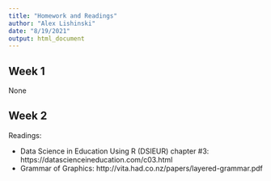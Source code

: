 ```yaml
---
title: "Homework and Readings"
author: "Alex Lishinski"
date: "8/19/2021"
output: html_document
---
```


## Week 1

None

## Week 2

Readings:

- Data Science in Education Using R (DSIEUR) chapter #3: https://datascienceineducation.com/c03.html
- Grammar of Graphics: http://vita.had.co.nz/papers/layered-grammar.pdf